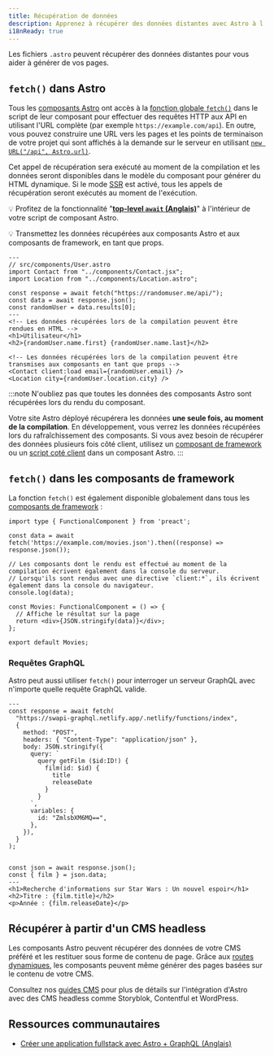 ```yaml
---
title: Récupération de données
description: Apprenez à récupérer des données distantes avec Astro à l'aide de l'API fetch.
i18nReady: true
---
```

Les fichiers `.astro` peuvent récupérer des données distantes pour vous aider à générer de vos pages.

## `fetch()` dans Astro

Tous les [composants Astro](/fr/basics/astro-components/) ont accès à la [fonction globale `fetch()`](https://developer.mozilla.org/fr/docs/Web/API/fetch) dans le script de leur composant pour effectuer des requêtes HTTP aux API en utilisant l'URL complète (par exemple `https://example.com/api`).
En outre, vous pouvez construire une URL vers les pages et les points de terminaison de votre projet qui sont affichés à la demande sur le serveur en utilisant [`new URL("/api", Astro.url)`](/fr/reference/api-reference/#url).

Cet appel de récupération sera exécuté au moment de la compilation et les données seront disponibles dans le modèle du composant pour générer du HTML dynamique. Si le mode [SSR](/fr/guides/on-demand-rendering/) est activé, tous les appels de récupération seront exécutés au moment de l'exécution.

💡 Profitez de la fonctionnalité "[**top-level `await` (Anglais)**](https://developer.mozilla.org/en-US/docs/Web/JavaScript/Reference/Operators/await#top_level_await)" à l'intérieur de votre script de composant Astro.

💡 Transmettez les données récupérées aux composants Astro et aux composants de framework, en tant que props.

```astro /await fetch\\(.*?\\);/
---
// src/components/User.astro
import Contact from "../components/Contact.jsx";
import Location from "../components/Location.astro";

const response = await fetch("https://randomuser.me/api/");
const data = await response.json();
const randomUser = data.results[0];
---
<!-- Les données récupérées lors de la compilation peuvent être rendues en HTML -->
<h1>Utilisateur</h1>
<h2>{randomUser.name.first} {randomUser.name.last}</h2>

<!-- Les données récupérées lors de la compilation peuvent être transmises aux composants en tant que props -->
<Contact client:load email={randomUser.email} />
<Location city={randomUser.location.city} />
```

:::note
N'oubliez pas que toutes les données des composants Astro sont récupérées lors du rendu du composant.

Votre site Astro déployé récupérera les données **une seule fois, au moment de la compilation**. En développement, vous verrez les données récupérées lors du rafraîchissement des composants. Si vous avez besoin de récupérer des données plusieurs fois côté client, utilisez un [composant de framework](/fr/guides/framework-components/) ou un [script coté client](/fr/guides/client-side-scripts/) dans un composant Astro.
:::

## `fetch()` dans les composants de framework

La fonction `fetch()` est également disponible globalement dans tous les [composants de framework](/fr/guides/framework-components/) :

```tsx title="src/components/Movies.tsx" /await fetch\\(.*?\\)/
import type { FunctionalComponent } from 'preact';

const data = await fetch('https://example.com/movies.json').then((response) => response.json());

// Les composants dont le rendu est effectué au moment de la compilation écrivent également dans la console du serveur.
// Lorsqu'ils sont rendus avec une directive `client:*`, ils écrivent également dans la console du navigateur.
console.log(data);

const Movies: FunctionalComponent = () => {
  // Affiche le résultat sur la page
  return <div>{JSON.stringify(data)}</div>;
};

export default Movies;
```

### Requêtes GraphQL

Astro peut aussi utiliser `fetch()` pour interroger un serveur GraphQL avec n'importe quelle requête GraphQL valide.

```astro title="src/components/Film.astro" "await fetch"
---
const response = await fetch(
  "https://swapi-graphql.netlify.app/.netlify/functions/index",
  {
    method: "POST",
    headers: { "Content-Type": "application/json" },
    body: JSON.stringify({
      query: `
        query getFilm ($id:ID!) {
          film(id: $id) {
            title
            releaseDate
          }
        }
      `,
      variables: {
        id: "ZmlsbXM6MQ==",
      },
    }),
  }
);


const json = await response.json();
const { film } = json.data;
---
<h1>Recherche d'informations sur Star Wars : Un nouvel espoir</h1>
<h2>Titre : {film.title}</h2>
<p>Année : {film.releaseDate}</p>
```

## Récupérer à partir d'un CMS headless

Les composants Astro peuvent récupérer des données de votre CMS préféré et les restituer sous forme de contenu de page. Grâce aux [routes dynamiques](/fr/guides/routing/#routes-dynamiques), les composants peuvent même générer des pages basées sur le contenu de votre CMS.

Consultez nos [guides CMS](/fr/guides/cms/) pour plus de détails sur l'intégration d'Astro avec des CMS headless comme Storyblok, Contentful et WordPress.

## Ressources communautaires

- [Créer une application fullstack avec Astro + GraphQL (Anglais)](https://robkendal.co.uk/blog/how-to-build-astro-site-with-graphql/)
